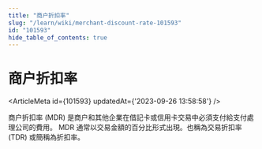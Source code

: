```yaml
---
title: "商户折扣率"
slug: "/learn/wiki/merchant-discount-rate-101593"
id: "101593"
hide_table_of_contents: true
---
```



# 商户折扣率

<ArticleMeta id={101593} updatedAt={'2023-09-26 13:58:58'} />
<div className='border-solid border-b border-t-0 my-4 border-[var(--ifm-color-gray-300)]' />

商户折扣率 (MDR) 是商户和其他企業在借記卡或信用卡交易中必須支付給支付處理公司的費用。 MDR 通常以交易金額的百分比形式出現。也稱為交易折扣率 (TDR) 或簡稱為折扣率。
